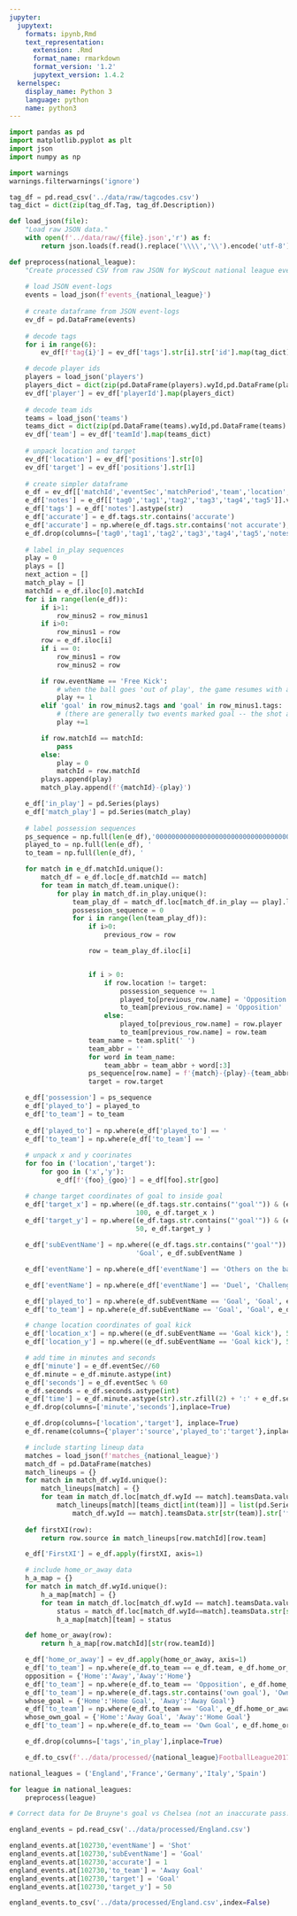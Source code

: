 ```yaml
---
jupyter:
  jupytext:
    formats: ipynb,Rmd
    text_representation:
      extension: .Rmd
      format_name: rmarkdown
      format_version: '1.2'
      jupytext_version: 1.4.2
  kernelspec:
    display_name: Python 3
    language: python
    name: python3
---
```


```python
import pandas as pd
import matplotlib.pyplot as plt
import json
import numpy as np

import warnings
warnings.filterwarnings('ignore')
```

```python
tag_df = pd.read_csv('../data/raw/tagcodes.csv')
tag_dict = dict(zip(tag_df.Tag, tag_df.Description))
```

```python
def load_json(file):
    "Load raw JSON data."
    with open(f'../data/raw/{file}.json','r') as f:
        return json.loads(f.read().replace('\\\\','\\').encode('utf-8'))
```

```python
def preprocess(national_league):
    "Create processed CSV from raw JSON for WyScout national league event-logs."
    
    # load JSON event-logs
    events = load_json(f'events_{national_league}')
    
    # create dataframe from JSON event-logs
    ev_df = pd.DataFrame(events)
    
    # decode tags
    for i in range(6):
        ev_df[f'tag{i}'] = ev_df['tags'].str[i].str['id'].map(tag_dict).str.lower()

    # decode player ids
    players = load_json('players')
    players_dict = dict(zip(pd.DataFrame(players).wyId,pd.DataFrame(players).shortName))
    ev_df['player'] = ev_df['playerId'].map(players_dict)
    
    # decode team ids
    teams = load_json('teams')
    teams_dict = dict(zip(pd.DataFrame(teams).wyId,pd.DataFrame(teams).name))
    ev_df['team'] = ev_df['teamId'].map(teams_dict)
    
    # unpack location and target
    ev_df['location'] = ev_df['positions'].str[0]
    ev_df['target'] = ev_df['positions'].str[1]
    
    # create simpler dataframe
    e_df = ev_df[['matchId','eventSec','matchPeriod','team','location','target','player','eventName','subEventName','tag0','tag1','tag2','tag3','tag4','tag5']]
    e_df['notes'] = e_df[['tag0','tag1','tag2','tag3','tag4','tag5']].values.tolist()
    e_df['tags'] = e_df['notes'].astype(str)
    e_df['accurate'] = e_df.tags.str.contains('accurate')
    e_df['accurate'] = np.where(e_df.tags.str.contains('not accurate'), 0, e_df.accurate)
    e_df.drop(columns=['tag0','tag1','tag2','tag3','tag4','tag5','notes'],inplace=True) 
    
    # label in_play sequences
    play = 0
    plays = []
    next_action = []
    match_play = []
    matchId = e_df.iloc[0].matchId
    for i in range(len(e_df)):
        if i>1:
            row_minus2 = row_minus1
        if i>0:
            row_minus1 = row
        row = e_df.iloc[i]
        if i == 0:
            row_minus1 = row
            row_minus2 = row

        if row.eventName == 'Free Kick':
            # when the ball goes 'out of play', the game resumes with a 'free kick' (here includes Throw-Ins)
            play += 1
        elif 'goal' in row_minus2.tags and 'goal' in row_minus1.tags:
            # (there are generally two events marked goal -- the shot and the attempted save)
            play +=1

        if row.matchId == matchId:
            pass
        else:
            play = 0
            matchId = row.matchId
        plays.append(play)
        match_play.append(f'{matchId}-{play}')

    e_df['in_play'] = pd.Series(plays)
    e_df['match_play'] = pd.Series(match_play)
    
    # label possession sequences
    ps_sequence = np.full(len(e_df),'0000000000000000000000000000000000')
    played_to = np.full(len(e_df), '                                    ')
    to_team = np.full(len(e_df), '                                       ')

    for match in e_df.matchId.unique():
        match_df = e_df.loc[e_df.matchId == match]
        for team in match_df.team.unique():
            for play in match_df.in_play.unique():
                team_play_df = match_df.loc[match_df.in_play == play].loc[match_df.team == team]
                possession_sequence = 0
                for i in range(len(team_play_df)):
                    if i>0:
                        previous_row = row

                    row = team_play_df.iloc[i]


                    if i > 0:
                        if row.location != target:
                            possession_sequence += 1
                            played_to[previous_row.name] = 'Opposition' 
                            to_team[previous_row.name] = 'Opposition'
                        else:
                            played_to[previous_row.name] = row.player
                            to_team[previous_row.name] = row.team
                    team_name = team.split(' ')
                    team_abbr = ''
                    for word in team_name:
                        team_abbr = team_abbr + word[:3]
                    ps_sequence[row.name] = f'{match}-{play}-{team_abbr}-{possession_sequence}'
                    target = row.target

    e_df['possession'] = ps_sequence            
    e_df['played_to'] = played_to
    e_df['to_team'] = to_team
    
    e_df['played_to'] = np.where(e_df['played_to'] == '                                    ', 'Opposition', e_df['played_to'])
    e_df['to_team'] = np.where(e_df['to_team'] == '                                       ', 'Opposition', e_df['to_team'])
    
    # unpack x and y coorinates
    for foo in ('location','target'):
        for goo in ('x','y'):
            e_df[f'{foo}_{goo}'] = e_df[foo].str[goo]

    # change target coordinates of goal to inside goal
    e_df['target_x'] = np.where((e_df.tags.str.contains("'goal'")) & (e_df.eventName != 'Save attempt'),
                                100, e_df.target_x )
    e_df['target_y'] = np.where((e_df.tags.str.contains("'goal'")) & (e_df.eventName != 'Save attempt'),
                                50, e_df.target_y )

    e_df['subEventName'] = np.where((e_df.tags.str.contains("'goal'")) & (e_df.eventName != 'Save attempt'),
                                'Goal', e_df.subEventName )

    e_df['eventName'] = np.where(e_df['eventName'] == 'Others on the ball', 'On the Ball', e_df['eventName'])

    e_df['eventName'] = np.where(e_df['eventName'] == 'Duel', 'Challenge', e_df['eventName'])

    e_df['played_to'] = np.where(e_df.subEventName == 'Goal', 'Goal', e_df.played_to)
    e_df['to_team'] = np.where(e_df.subEventName == 'Goal', 'Goal', e_df.to_team)

    # change location coordinates of goal kick
    e_df['location_x'] = np.where((e_df.subEventName == 'Goal kick'), 5, e_df.location_x)
    e_df['location_y'] = np.where((e_df.subEventName == 'Goal kick'), 50, e_df.location_y)

    # add time in minutes and seconds
    e_df['minute'] = e_df.eventSec//60
    e_df.minute = e_df.minute.astype(int)
    e_df['seconds'] = e_df.eventSec % 60
    e_df.seconds = e_df.seconds.astype(int)
    e_df['time'] = e_df.minute.astype(str).str.zfill(2) + ':' + e_df.seconds.astype(str).str.zfill(2)
    e_df.drop(columns=['minute','seconds'],inplace=True)

    e_df.drop(columns=['location','target'], inplace=True)
    e_df.rename(columns={'player':'source','played_to':'target'},inplace=True)

    # include starting lineup data
    matches = load_json(f'matches_{national_league}')
    match_df = pd.DataFrame(matches)
    match_lineups = {}
    for match in match_df.wyId.unique():
        match_lineups[match] = {}
        for team in match_df.loc[match_df.wyId == match].teamsData.values[0].keys():
            match_lineups[match][teams_dict[int(team)]] = list(pd.Series(pd.DataFrame(match_df.loc[
                match_df.wyId == match].teamsData.str[str(team)].str['formation'].str['lineup'].values[0]).playerId.values).map(players_dict))
            
    def firstXI(row):
        return row.source in match_lineups[row.matchId][row.team]

    e_df['FirstXI'] = e_df.apply(firstXI, axis=1)

    # include home_or_away data
    h_a_map = {}
    for match in match_df.wyId.unique():
        h_a_map[match] = {}
        for team in match_df.loc[match_df.wyId == match].teamsData.values[0].keys():
            status = match_df.loc[match_df.wyId==match].teamsData.str[str(team)].str['side'].values[0].capitalize()
            h_a_map[match][team] = status

    def home_or_away(row):
        return h_a_map[row.matchId][str(row.teamId)]

    e_df['home_or_away'] = ev_df.apply(home_or_away, axis=1)
    e_df['to_team'] = np.where(e_df.to_team == e_df.team, e_df.home_or_away, e_df.to_team)
    opposition = {'Home':'Away','Away':'Home'}
    e_df['to_team'] = np.where(e_df.to_team == 'Opposition', e_df.home_or_away.map(opposition), e_df.to_team)
    e_df['to_team'] = np.where(e_df.tags.str.contains('own goal'), 'Own Goal', e_df.to_team)
    whose_goal = {'Home':'Home Goal', 'Away':'Away Goal'}
    e_df['to_team'] = np.where(e_df.to_team == 'Goal', e_df.home_or_away.map(whose_goal), e_df.to_team)
    whose_own_goal = {'Home':'Away Goal', 'Away':'Home Goal'}
    e_df['to_team'] = np.where(e_df.to_team == 'Own Goal', e_df.home_or_away.map(whose_own_goal), e_df.to_team)

    e_df.drop(columns=['tags','in_play'],inplace=True)

    e_df.to_csv(f'../data/processed/{national_league}FootballLeague2017-18.csv')
```

```python
national_leagues = ('England','France','Germany','Italy','Spain')
```

```python
for league in national_leagues:
    preprocess(league)
```

```python
# Correct data for De Bruyne's goal vs Chelsea (not an inaccurate pass!)

england_events = pd.read_csv('../data/processed/England.csv')

england_events.at[102730,'eventName'] = 'Shot'
england_events.at[102730,'subEventName'] = 'Goal'
england_events.at[102730,'accurate'] = 1
england_events.at[102730,'to_team'] = 'Away Goal'
england_events.at[102730,'target'] = 'Goal'
england_events.at[102730,'target_y'] = 50

england_events.to_csv('../data/processed/England.csv',index=False)
```
